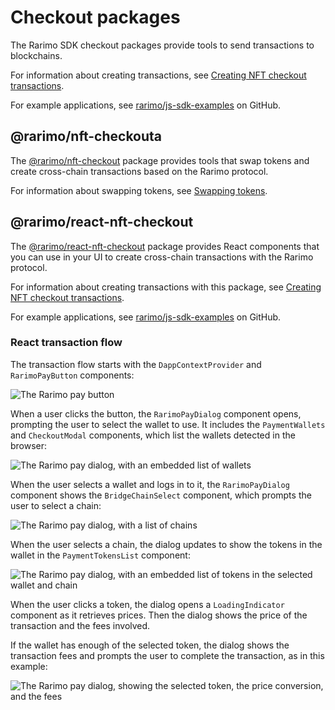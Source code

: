 ---
---

# Checkout packages

The Rarimo SDK checkout packages provide tools to send transactions to blockchains.

For information about creating transactions, see [Creating NFT checkout transactions](../overview/creating-transactions).

For example applications, see [rarimo/js-sdk-examples](https://github.com/rarimo/js-sdk-examples/) on GitHub.

## @rarimo/nft-checkouta

The [@rarimo/nft-checkout](https://www.npmjs.com/package/@rarimo/nft-checkout) package provides tools that swap tokens and create cross-chain transactions based on the Rarimo protocol.

For information about swapping tokens, see [Swapping tokens](../overview/swapping-tokens).

## @rarimo/react-nft-checkout

The [@rarimo/react-nft-checkout](https://www.npmjs.com/package/@rarimo/react-nft-checkout) package provides React components that you can use in your UI to create cross-chain transactions with the Rarimo protocol.

For information about creating transactions with this package, see [Creating NFT checkout transactions](../overview/creating-transactions).

For example applications, see [rarimo/js-sdk-examples](https://github.com/rarimo/js-sdk-examples/) on GitHub.

### React transaction flow

The transaction flow starts with the `DappContextProvider` and `RarimoPayButton` components:

![The Rarimo pay button](/img/sdk/RarimoPayButton.png)

When a user clicks the button, the `RarimoPayDialog` component opens, prompting the user to select the wallet to use.
It includes the `PaymentWallets` and `CheckoutModal` components, which list the wallets detected in the browser:

![The Rarimo pay dialog, with an embedded list of wallets](/img/sdk/RarimoPayDialog-wallets.png)

When the user selects a wallet and logs in to it, the `RarimoPayDialog` component shows the `BridgeChainSelect` component, which prompts the user to select a chain:

![The Rarimo pay dialog, with a list of chains](/img/sdk/RarimoPayDialog-chains.png)

When the user selects a chain, the dialog updates to show the tokens in the wallet in the `PaymentTokensList` component:

![The Rarimo pay dialog, with an embedded list of tokens in the selected wallet and chain](/img/sdk/RarimoPayDialog-tokens.png)

When the user clicks a token, the dialog opens a `LoadingIndicator` component as it retrieves prices.
Then the dialog shows the price of the transaction and the fees involved.

If the wallet has enough of the selected token, the dialog shows the transaction fees and prompts the user to complete the transaction, as in this example:

![The Rarimo pay dialog, showing the selected token, the price conversion, and the fees](/img/sdk/RarimoPayDialog-checkout.png)

